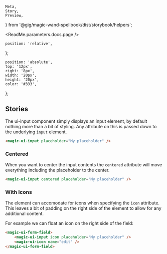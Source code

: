     Meta,
    Story,
    Preview,
} from '@gig/magic-wand-spellbook/dist/storybook/helpers';

<Meta title="UI Kit|Input" />

<ReadMe.parameters.docs.page />

    position: 'relative',
};

    position: 'absolute',
    top: '12px',
    right: '8px',
    width: '20px',
    height: '20px',
    color: '#333',
};

## Stories

The ui-input component simply displays an input element, by default nothing more than a bit of styling.
Any attribute on this is passed down to the underlying `input` element.

<Preview>
    <Story name="Default">
        <magic-ui-input placeholder="My placeholder" />
    </Story>
</Preview>

```html
<magic-ui-input placeholder="My placeholder" />
```

### Centered

When you want to center the input contents the `centered` attribute will move everything including the
placeholder to the center.

<Preview>
    <Story name="Centered">
        <magic-ui-input centered placeholder="My placeholder" />
    </Story>
</Preview>

```html
<magic-ui-input centered placeholder="My placeholder" />
```

### With Icons

The element can accomodate for icons when specifying the `icon` attribute. This leaves a bit of padding on the right side of the element to allow
for any additional content.

For example we can float an icon on the right side of the field:

<Preview>
    <Story name="Has icon">
        <magic-ui-form-field style={field}>
            <magic-ui-input icon placeholder="My placeholder" />
            <magic-ui-icon name="edit" style={icon} />
        </magic-ui-form-field>
    </Story>
</Preview>

```html
<magic-ui-form-field>
    <magic-ui-input icon placeholder="My placeholder" />
    <magic-ui-icon name="edit" />
</magic-ui-form-field>
```
